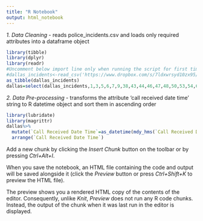 ```yaml
---
title: "R Notebook"
output: html_notebook
---
```


*1. Data Cleaning*
- reads police_incidents.csv and loads only required attributes into a dataframe object
```r
library(tibble)
library(dplyr)
library(readr)
#Uncomment below import line only when running the script for first time, to avoid multiple time download of 400+Mb sized data
#dallas_incidents<-read_csv('https://www.dropbox.com/s/7ldxwrsyd10zx95/Police_Incidents.csv?dl=1')
as_tibble(dallas_incidents)
dallas=select(dallas_incidents,1,3,5,6,7,9,38,43,44,46,47,48,50,53,54,69,75,76,78,95,96,97)
```
*2. Data Pre-processing*
- transforms the attribute 'call received date time' string to R datetime object and sort them in ascending order  
```r
library(lubridate)
library(magrittr)
dallas%>%
  mutate(`Call Received Date Time`=as_datetime(mdy_hms(`Call Received Date Time`)))%>%
  arrange(`Call Received Date Time`)
```



Add a new chunk by clicking the *Insert Chunk* button on the toolbar or by pressing *Ctrl+Alt+I*.

When you save the notebook, an HTML file containing the code and output will be saved alongside it (click the *Preview* button or press *Ctrl+Shift+K* to preview the HTML file).

The preview shows you a rendered HTML copy of the contents of the editor. Consequently, unlike *Knit*, *Preview* does not run any R code chunks. Instead, the output of the chunk when it was last run in the editor is displayed.
